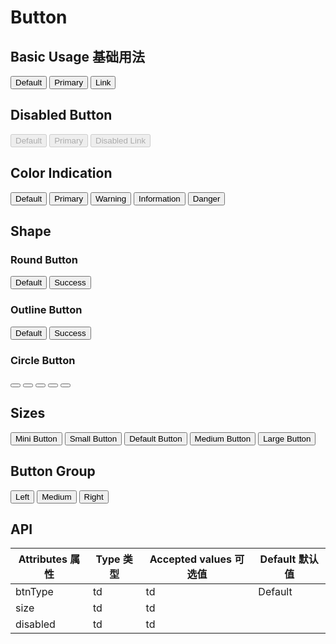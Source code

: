 

<Meta title="Components 基础组件/01 - Button 按钮" component={Button} />

# Button

## Basic Usage 基础用法

<Preview>
  <Button>Default</Button>
  <Button btnType="primary">Primary</Button>
  <Button btnType="link">Link</Button>
</Preview>

## Disabled Button

<Preview>
  <Button disabled>Default</Button>
  <Button btnType="primary" disabled>
    Primary
  </Button>
  <Button btnType="link" disabled>
    Disabled Link
  </Button>
</Preview>

## Color Indication

<Preview>
  <Button>Default</Button>
  <Button btnType="primary">Primary</Button>
  <Button btnType="warning">Warning</Button>
  <Button btnType="info">Information</Button>
  <Button btnType="danger">Danger</Button>
</Preview>

## Shape

### Round Button

<Preview>
  <Button round>Default</Button>
  <Button btnType="primary" round>
    Success
  </Button>
</Preview>

### Outline Button

<Preview>
  <Button plain>Default</Button>
  <Button btnType="primary" plain>
    Success
  </Button>
</Preview>

### Circle Button

<Preview>
  <Button circle>
    <Icon icon="search" />
  </Button>
  <Button btnType="primary" circle>
    <Icon icon="edit" />
  </Button>
  <Button btnType="info" circle>
    <Icon icon="tag" />
  </Button>
  <Button btnType="warning" circle>
    <Icon icon="th-large" />
  </Button>
  <Button btnType="danger" circle>
    <Icon icon="trash" />
  </Button>
</Preview>

## Sizes

<Preview>
  <Button btnType="primary" size="xs">
    Mini Button
  </Button>
  <Button btnType="primary" size="sm">
    Small Button
  </Button>
  <Button btnType="primary">Default Button</Button>
  <Button btnType="primary" size="md">
    Medium Button
  </Button>
  <Button btnType="primary" size="lg">
    Large Button
  </Button>
</Preview>

## Button Group

<Preview>
  <ButtonGroup>
    <Button btnType="primary">Left</Button>
    <Button btnType="primary">Medium</Button>
    <Button btnType="primary">Right</Button>
  </ButtonGroup>
</Preview>

## API

<Props />

| Attributes 属性 | Type 类型 | Accepted values 可选值 | Default 默认值 |
| --------------- | --------- | ---------------------- | -------------- |
| btnType         | td        | td                     | Default        |
| size            | td        | td                     |                |
| disabled        | td        | td                     |                |
